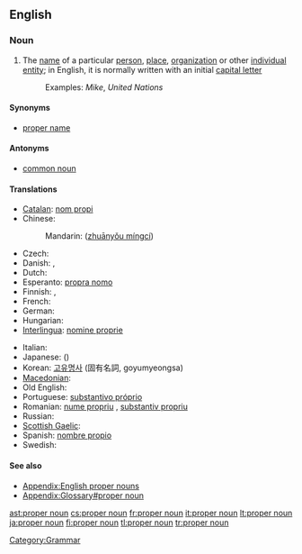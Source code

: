 ==English==
{{wikipedia}}

===Noun===
{{en-noun|sg=[[proper]] [[noun]]}}

# The [[name]] of a particular [[person]], [[place]], [[organization]] or other [[individual]] [[entity]]; in English, it is normally written with an initial [[capital letter]]
#: Examples: ''Mike'', ''United Nations''

====Synonyms====
* [[proper name]]

====Antonyms====
* [[common noun]]

====Translations====
{{trans-top|The name of a particular person, place, organization or other individual entity}}
* [[Catalan]]: [[nom propi]]
* Chinese:
*: Mandarin: {{zh-ts|專有名詞|专有名词}} ([[zhuānyǒu míngcí]])
* Czech: {{t-|cs|vlastní jméno|n}}
* Danish: {{t+|da|proprium}}, {{t|da|egennavn}}
* Dutch: {{t+|nl|eigennaam|m}}
* Esperanto: [[propra nomo]]
* Finnish: {{t+|fi|erisnimi}}, {{t+|fi|propri}}
* French: {{t+|fr|nom propre}}
* German: {{t+|de|Eigenname|m}}
* Hungarian: {{t+|hu|tulajdonnév}}
* [[Interlingua]]: [[nomine proprie]]
{{trans-mid}}
* Italian: {{t+|it|nome proprio}}
* Japanese: {{t+|ja|固有名詞|tr=koyūmeishi|sc=Jpan}}({{Jpan|こゆうめいし}})
* Korean: [[고유명사]] (固有名詞, goyumyeongsa)
* [[Macedonian]]: {{t|mk|лична именка|f|tr=líčna ímenka|sc=Cyrl}}
* Old English: {{t-|ang|agen nama|m|alt=āgen nama|xs=Old English}}
* Portuguese: [[substantivo próprio]]
* Romanian: [[nume propriu]] {{n}}, [[substantiv propriu]] {{n}}
* Russian: {{t|ru|имя собственное|n|tr=ím'a sóbstv'ennoje|sc=Cyrl}}
* [[Scottish Gaelic]]: {{t-|gd|ainmear sònrachaidh|m|xs=Scottish Gaelic}}
* Spanish: [[nombre propio]]
* Swedish: {{t+|sv|egennamn}}
{{trans-bottom}}

====See also====
* [[Appendix:English proper nouns]]
* [[Appendix:Glossary#proper noun]]

[[Category:Grammar]]

[[ast:proper noun]]
[[cs:proper noun]]
[[fr:proper noun]]
[[it:proper noun]]
[[lt:proper noun]]
[[ja:proper noun]]
[[fi:proper noun]]
[[tl:proper noun]]
[[tr:proper noun]]